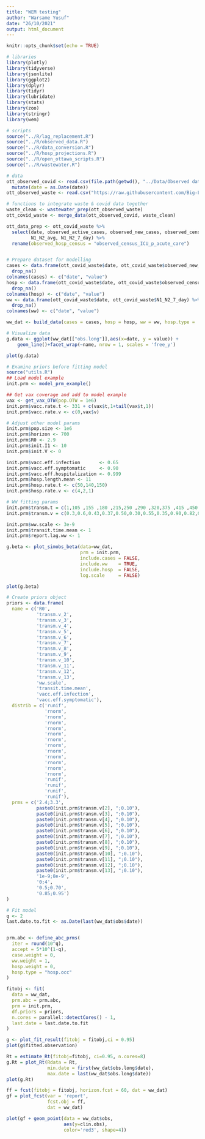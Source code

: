 ```yaml
---
title: "WEM testing"
author: "Warsame Yusuf"
date: "26/10/2021"
output: html_document
---
```


```r
knitr::opts_chunk$set(echo = TRUE)
```

```r
# libraries
library(plotly)
library(tidyverse)
library(jsonlite)
library(ggplot2)
library(dplyr)
library(tidyr)
library(lubridate)
library(stats)
library(zoo)
library(stringr)
library(wem)

# scripts
source("../R/lag_replacement.R")
source("../R/observed_data.R")
source("../R/data_conversion.R")
source("../R/hosp_projections.R")
source("../R/open_ottawa_scripts.R")
source("../R/wastewater.R")

# data
ott_observed_covid <- read.csv(file.path(getwd(), "../Data/Observed data/OPH_Observed_COVID_Data.csv")) %>%
  mutate(date = as.Date(date))
ott_observed_waste <- read.csv("https://raw.githubusercontent.com/Big-Life-Lab/PHESD/main/Wastewater/Ottawa/Data/wastewater_virus.csv")

# functions to integrate waste & covid data together
waste_clean <- wastewater_prep(ott_observed_waste)
ott_covid_waste <- merge_data(ott_observed_covid, waste_clean)

ott_data_prep <- ott_covid_waste %>%
  select(date, observed_active_cases, observed_new_cases, observed_census_ICU_p_acute_care,
         N1_N2_avg, N1_N2_7_day) %>%
  rename(observed_hosp_census = "observed_census_ICU_p_acute_care")


# Prepare dataset for modelling
cases <- data.frame(ott_covid_waste$date, ott_covid_waste$observed_new_cases) %>%
  drop_na()
colnames(cases) <- c("date", "value")
hosp <- data.frame(ott_covid_waste$date, ott_covid_waste$observed_census_ICU_p_acute_care) %>%
  drop_na()
colnames(hosp) <- c("date", "value")
ww <- data.frame(ott_covid_waste$date, ott_covid_waste$N1_N2_7_day) %>%
  drop_na()
colnames(ww) <- c("date", "value")

ww_dat <- build_data(cases = cases, hosp = hosp, ww = ww, hosp.type = 'hosp.occ', case.date.type = "report")
```

```r
# Visualize data
g.data <- ggplot(ww_dat[["obs.long"]],aes(x=date, y = value)) + 
    geom_line()+facet_wrap(~name, nrow = 1, scales = 'free_y')

plot(g.data)
```

```r
# Examine priors before fitting model
source("utils.R")
## Load model example
init.prm <- model_prm_example()

## Get vax coverage and add to model example
vax <- get_vax_OTW(pop.OTW = 1e6)
init.prm$vacc.rate.t <- 331 + c(vax$t,1+tail(vax$t,1))
init.prm$vacc.rate.v <- c(0,vax$v) 

# Adjust other model params   
init.prm$pop.size <- 1e6 
init.prm$horizon <- 700
init.prm$R0 <- 2.9 
init.prm$init.I1 <- 10
init.prm$init.V <- 0

init.prm$vacc.eff.infection       <- 0.65
init.prm$vacc.eff.symptomatic     <- 0.90
init.prm$vacc.eff.hospitalization <- 0.999
init.prm$hosp.length.mean <- 11
init.prm$hosp.rate.t <- c(50,140,150)
init.prm$hosp.rate.v <- c(4,2,1)

# WW fitting params
init.prm$transm.t = c(1,105 ,155 ,180 ,215,250 ,290 ,320,375 ,415 ,450 ,550,645 )
init.prm$transm.v = c(0.3,0.6,0.43,0.37,0.50,0.30,0.55,0.35,0.90,0.82,0.95,2,3)

init.prm$ww.scale <- 3e-9
init.prm$transit.time.mean <- 1
init.prm$report.lag.ww <- 1

g.beta <- plot_simobs_beta(data=ww_dat,
                           prm = init.prm,
                           include.cases = FALSE,
                           include.ww    = TRUE,
                           include.hosp  = FALSE,
                           log.scale     = FALSE)

plot(g.beta)
```

```r
# Create priors object
priors <- data.frame(
  name = c('R0', 
           'transm.v_2',
           'transm.v_3',
           'transm.v_4',
           'transm.v_5',
           'transm.v_6',
           'transm.v_7',
           'transm.v_8',
           'transm.v_9',
           'transm.v_10',
           'transm.v_11',
           'transm.v_12',
           'transm.v_13',
           'ww.scale',
           'transit.time.mean',
           'vacc.eff.infection',
           'vacc.eff.symptomatic'),
  distrib = c('runif',
              'rnorm',
              'rnorm',
              'rnorm',
              'rnorm',
              'rnorm',
              'rnorm',
              'rnorm',
              'rnorm',
              'rnorm',
              'rnorm',
              'rnorm',
              'rnorm',
              'runif',
              'runif',
              'runif',
              'runif'),
  prms = c('2.4;3.3',
           paste0(init.prm$transm.v[2], ";0.10"),
           paste0(init.prm$transm.v[3], ";0.10"),
           paste0(init.prm$transm.v[4], ";0.10"),
           paste0(init.prm$transm.v[5], ";0.10"),
           paste0(init.prm$transm.v[6], ";0.10"),
           paste0(init.prm$transm.v[7], ";0.10"),
           paste0(init.prm$transm.v[8], ";0.10"),
           paste0(init.prm$transm.v[9], ";0.10"),
           paste0(init.prm$transm.v[10], ";0.10"),
           paste0(init.prm$transm.v[11], ";0.10"),
           paste0(init.prm$transm.v[12], ";0.10"),
           paste0(init.prm$transm.v[13], ";0.10"),
           '1e-9;8e-9',
           '0;4',
           '0.5;0.70',
           '0.85;0.95')
)
```

```r
# Fit model
q <- 2
last.date.to.fit <- as.Date(last(ww_dat$obs$date))


prm.abc <- define_abc_prms(
  iter = round(10^q),
  accept = 5*10^(1-q),
  case.weight = 0,
  ww.weight = 1,
  hosp.weight = 0,
  hosp.type = "hosp.occ"
)

fitobj <- fit(
  data = ww_dat,
  prm.abc = prm.abc,
  prm = init.prm,
  df.priors = priors,
  n.cores = parallel::detectCores() - 1,
  last.date = last.date.to.fit
)
```

```r
g <- plot_fit_result(fitobj = fitobj,ci = 0.95)
plot(g$fitted.observation)
```

```r
Rt = estimate_Rt(fitobj=fitobj, ci=0.95, n.cores=8)
g.Rt = plot_Rt(Rdata = Rt,
               min.date = first(ww_dat$obs.long$date),
               max.date = last(ww_dat$obs.long$date))
plot(g.Rt)
```

```r
ff = fcst(fitobj = fitobj, horizon.fcst = 60, dat = ww_dat)
gf = plot_fcst(var = 'report', 
               fcst.obj = ff, 
               dat = ww_dat)
```

```r
plot(gf + geom_point(data = ww_dat$obs,
                     aes(y=clin.obs), 
                     color='red3', shape=4))
```